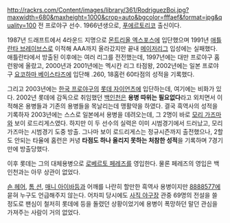 http://rackrs.com/Content/images/library/361/RodriguezBoi.jpg?maxwidth=680&maxheight=1000&crop=auto&bgcolor=fffaef&format=jpg&quality=100
전 프로야구 선수. 1966년생으로, [[푸에르토리코]] 출신이다.

1987년 드래프트에서 4라운드 지명으로 [[몬트리올 엑스포스]]에 입단했으며 1991년 [[애틀란타 브레이브스]]로 이적해 AAA까지 올라갔지만 끝내 [[메이저리그]] 입성에는 실패했다. 애틀란타에서 방출된 이후에는 여러 리그를 전전했는데, 1997년에는 대만 프로야구 홈런왕에 올랐고, 2000년과 2001년에는 멕시칸 리그 타점왕, 2002년에는 일본 프로야구 [[요코하마 베이스타즈]]에 입단해 .260, 18홈런 60타점의 성적을 기록했다.

그리고 2003년에는 [[한국 프로야구]]의 [[롯데 자이언츠]]에 입단하는데, 여기에는 비화가 있다. 2002년 롯데에 감독으로 취임했던 [[백인천]]은 '''용병 따위는 필요없다'''라고 외치면서 이적해온 용병들과 기존의 용병들을 목날리는데 맹활약을 하였다. 결국 흑역사의 성적을 기록하자 2003년에는 스스로 일본에서 용병을 데려오는데, 그 2명이 바로 [[모리 가즈마]]와 보이 로드리게스였다. 하지만 이 두 선수의 실력은 이미 시범경기에서 드러났고, 모리 가즈마는 시범경기 도중 방출.
그나마 보이 로드리게스는 정규시즌까지 출전했으나, 2할도 안되는 타율에 홈런은 커녕 '''타점도 하나 올리지 못하는 처참한 성적'''을 기록하며 7경기만에 방출당했다.

이후 롯데는 그의 대체용병으로 [[로베르토 페레즈]]를 영입한다. 물론 페레즈의 영입은 백인천과는 아무 상관이 없었다.

[[숀 헤어]], [[톰 션]], [[매니 아이바]]등과 어깨를 나란히 할만한 흑역사 용병이지만 [[8888577]]에 묻혀 누구도 언급해주지 않는다. 어차피 당시에도 [[사직 야구장]] 관중 69명의 전설을 쓸 정도로 팬심이 철저히 롯데에 등을 돌렸던 상황이었기에 용병이 폭망하던 말던 관심을 가져주는 사람이 거의 없었다.
